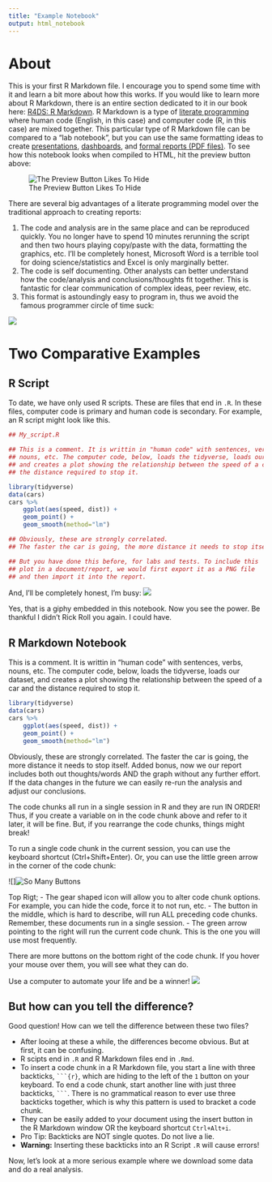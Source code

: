 ```yaml
---
title: "Example Notebook"
output: html_notebook
---
```


# About

This is your first R Markdown file. I encourage you to spend some time with it and learn a bit more about how this works. If you would like to learn more about R Markdown, there is an entire section dedicated to it in our book here: [R4DS: R Markdown](https://r4ds.had.co.nz/r-markdown.html). R Markdown is a type of [literate programming](https://en.wikipedia.org/wiki/Literate_programming) where human code (English, in this case) and computer code (R, in this case) are mixed together. This particular type of R Markdown file can be compared to a "lab notebook", but you can use the same formatting ideas to create [presentations](https://bookdown.org/yihui/rmarkdown/slidy-presentation.html), [dashboards](https://rmarkdown.rstudio.com/flexdashboard/index.html), and [formal reports (PDF files)](https://bookdown.org/yihui/rmarkdown/pdf-document.html). To see how this notebook looks when compiled to HTML, hit the preview button above: 

![The Preview Button Likes To Hide](https://raw.githubusercontent.com/intro-to-data/Labs/master/Week%2010/preview.png)

There are several big advantages of a literate programming model over the traditional approach to creating reports:

1. The code and analysis are in the same place and can be reproduced quickly. You no longer have to spend 10 minutes rerunning the script and then two hours playing copy/paste with the data, formatting the graphics, etc. I'll be completely honest, Microsoft Word is a terrible tool for doing science/statistics and Excel is only marginally better.
2. The code is self documenting. Other analysts can better understand how the code/analysis and conclusions/thoughts fit together. This is fantastic for clear communication of complex ideas, peer review, etc. 
3. This format is astoundingly easy to program in, thus we avoid the famous programmer circle of time suck:

![](https://imgs.xkcd.com/comics/is_it_worth_the_time.png)

# Two Comparative Examples

## R Script

To date, we have only used R scripts. These are files that end in `.R`. In these files, computer code is primary and human code is secondary. For example, an R script might look like this.

```r
## My_script.R

## This is a comment. It is writtin in "human code" with sentences, verbs, 
## nouns, etc. The computer code, below, loads the tidyverse, loads our dataset,
## and creates a plot showing the relationship between the speed of a car and 
## the distance required to stop it.

library(tidyverse)
data(cars)
cars %>% 
    ggplot(aes(speed, dist)) + 
    geom_point() + 
    geom_smooth(method="lm")

## Obviously, these are strongly correlated. 
## The faster the car is going, the more distance it needs to stop itself.

## But you have done this before, for labs and tests. To include this
## plot in a document/report, we would first export it as a PNG file
## and then import it into the report.
```

And, I'll be completely honest, I'm busy:
![](https://media.giphy.com/media/10PcMWwtZSYk2k/giphy.gif)

Yes, that is a giphy embedded in this notebook. Now you see the power.
Be thankful I didn't Rick Roll you again. I could have.

## R Markdown Notebook

This is a comment. It is writtin in "human code" with sentences, verbs, nouns,
etc. The computer code, below, loads the tidyverse, loads our dataset, and 
creates a plot showing the relationship between the speed of a car and the
distance required to stop it.

```r

library(tidyverse)
data(cars)
cars %>% 
    ggplot(aes(speed, dist)) + 
    geom_point() + 
    geom_smooth(method="lm")
```

Obviously, these are strongly correlated. The faster the car is going, the more 
distance it needs to stop itself. Added bonus, now we our report includes both 
out thoughts/words AND the graph without any further effort. If the data changes
in the future we can easily re-run the analysis and adjust our conclusions.

The code chunks all run in a single session in R and they are run IN ORDER! Thus, if you create a variable on in the code chunk above and refer to it later, it will be fine. But, if you rearrange the code chunks, things might break!

To run a single code chunk in the current session, you can use the keyboard shortcut (Ctrl+Shift+Enter). Or, you can use the little green arrow in the corner of the code chunk:

![]![So Many Buttons](https://raw.githubusercontent.com/intro-to-data/Labs/master/Week%2010/code_chunk.png)

Top Rigt;
- The gear shaped icon will allow you to alter code chunk options. For example, 
  you can hide the code, force it to not run, etc.
- The button in the middle, which is hard to describe, will run ALL preceding 
  code chunks. Remember, these documents run in a single session.
- The green arrow pointing to the right  will run the current code chunk. This is
  the one you will use most frequently.

There are more buttons on the bottom right of the code chunk. If you hover your 
mouse over them, you will see what they can do. 

Use a computer to automate your life and be a winner!
![](https://media3.giphy.com/media/xmxGoENM1V81q/giphy.gif?cid=ecf05e47c5ff1ea151355146c060e0a974e87fff24ee0586&rid=giphy.gif)

## But how can you tell the difference?

Good question! How can we tell the difference between these two files?

- After looing at these a while, the differences become obvious. But at first,
  it can be confusing.
- R scipts end in `.R` and R Markdown files end in `.Rmd`.
- To insert a code chunk in a R Markdown file, you start a line with three 
  backticks, `` ```{r} ``, which are hiding to the left of the `1` 
  button on your keyboard. To end a code chunk, start another line with just 
  three backticks, `` ``` ``. There is no grammatical reason to ever use three 
  backticks together, which is why this pattern is used to bracket a code chunk.
- They can be easily added to your document using the insert button in the R 
  Markdown window OR the keyboard shortcut `Ctrl+Alt+i`.
- Pro Tip: Backticks are NOT single quotes. Do not live a lie.
- **Warning:** Inserting these backticks into an R Script `.R` will cause errors!


Now, let's look at a more serious example where we download some data and do a 
real analysis.
